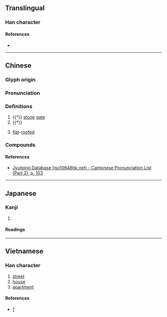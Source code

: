 {{character info}}
==Translingual==

===Han character===
{{Han char|rn=53|rad=广|as=07|sn=10|four=|canj=IIJB|ids=⿸广甫}}

====References====
* {{Han ref|kx=0346.240|dkj=09340|dj=0657.020|hdz=20885.020|uh=5EAF|ud=24239}}

----

==Chinese==
{{zh-forms}}

===Glyph origin===
{{Han etym}}

===Pronunciation===
{{zh-pron
|m=bū
|c=bou1
|mc=y
|oc=y
|cat=n
}}

===Definitions===
{{zh-hanzi}}

# {{†}} [[stone]] [[gate]]
# {{†}} {{n-g|See the compounds.}}
# {{zh-hg}} [[flat]]-[[roofed]]

===Compounds===
{{zh-der|庯峭|庯峻|庯庩}}

====References====
* [http://www.iso10646hk.net/jp/document/download.jsp Jyutping Database (iso10646hk.net) - Cantonese Pronunciation List (Part 2), p. 103]

----

==Japanese==

===Kanji===
{{ja-kanji|grade=|rs=广07}}

# {{rfdef|ja|sort=广07}}

====Readings====
{{ja-readings
|goon=ふ
|kanon=ほ
}}

----

==Vietnamese==

===Han character===
{{vi-hantu|phố|rs=广07}}

# [[street]]
# [[house]]
# [[apartment]]

====References====
* [http://www.chunom.org/pages/5EAF/]